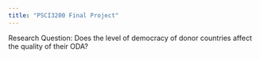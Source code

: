 ```yaml
---
title: "PSCI3200 Final Project"
---
```


Research Question: Does the level of democracy of donor countries affect the quality of their ODA?
